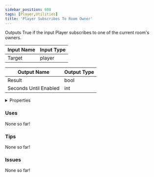 ```yaml
---
sidebar_position: 608
tags: [Player,Utilities]
title: 'Player Subscribes To Room Owner'
---
```


Outputs True if the input Player subscribes to one of the current room's owners.



<IChip uuid="7e321d9b-4500-4917-9361-a32e1463401c"/>

| Input Name | Input Type |
|-----------|-----------|
| Target | player |

| Output Name | Output Type |
|-----------|-----------|
| Result | bool |
| Seconds Until Enabled | int |


<details>
  <summary>Properties</summary>
  <div>
    <div>
    <table>
      <thead>
        <tr>
          <th>Is beta required?</th>
          <th>No</th>
        </tr>
        <tr>
          <th>Is this chip a trolling risk?</th>
          <th>No</th>
        </tr>
        <tr>
          <th>Is this chip a role assignment risk?</th>
          <th>No</th>
        </tr>
        <tr>
          <th>Chip UUID</th>
          <th>7e321d9b-4500-4917-9361-a32e1463401c</th>
        </tr>
        <tr>
          <th>Room availability</th>
          <th>Available everywhere</th>
        </tr>
      </thead>
    </table>
    </div>
  </div>
</details>

### Uses

None so far!

### Tips

None so far!

### Issues

None so far!